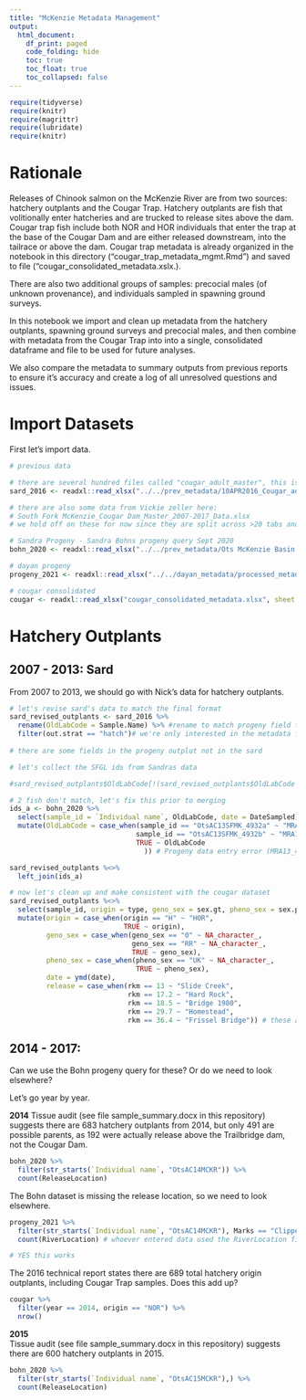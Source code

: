 ```yaml
---
title: "McKenzie Metadata Management"
output:
  html_document:
    df_print: paged
    code_folding: hide
    toc: true
    toc_float: true
    toc_collapsed: false
---
```


```r
require(tidyverse)
require(knitr)
require(magrittr)
require(lubridate)
require(knitr)
```

# Rationale

Releases of Chinook salmon on the McKenzie River are from two sources: hatchery outplants and the Cougar Trap. Hatchery outplants are fish that volitionally enter hatcheries and are trucked to release sites above the dam. Cougar trap fish include both NOR and HOR individuals that enter the trap at the base of the Cougar Dam and are either released downstream, into the tailrace or above the dam. Cougar trap metadata is already organized in the notebook in this directory ("cougar_trap_metadata_mgmt.Rmd") and saved to file ("cougar_consolidated_metadata.xslx.). 

There are also two additional groups of samples: precocial males (of unknown provenance), and individuals sampled in spawning ground surveys. 

In this notebook we import and clean up metadata from the hatchery outplants, spawning ground surveys and precocial males, and then combine with metadata from the Cougar Trap into into a single, consolidated dataframe and file to be used for future analyses.

We also compare the metadata to summary outputs from previous reports to ensure it's accuracy and create a log of all unresolved questions and issues.

# Import Datasets

First let's import data. 

```r
# previous data

# there are several hundred files called "cougar_adult_master", this is the latest and most accurate version according to Nick (email correspondence Nov 9 2021)
sard_2016 <- readxl::read_xlsx("../../prev_metadata/10APR2016_Cougar_adult_master.xlsx" , sheet = 1, guess_max = 6593) 

# there are also some data from Vickie zeller here:
# South Fork McKenzie_Cougar Dam_Master_2007-2017_Data.xlsx
# we hold off on these for now since they are split across >20 tabs and I think all the most useful information has already been extracted for the Cougar dataset

# Sandra Progeny - Sandra Bohns progeny query Sept 2020
bohn_2020 <- readxl::read_xlsx("../../prev_metadata/Ots McKenzie Basin progeny export 2020-09-23.xlsx" , sheet = 1, guess_max = 1000) 

# dayan progeny
progeny_2021 <- readxl::read_xlsx("../../dayan_metadata/processed_metadata/Dayan_Oct2021_progeny_export.xlsx" , sheet = 1, guess_max = 6593) 

# cougar consolidated
cougar <- readxl::read_xlsx("cougar_consolidated_metadata.xlsx", sheet = 1, guess_max = 2500)

```

# Hatchery Outplants
## 2007 - 2013: Sard

From 2007 to 2013, we should go with Nick's data for hatchery outplants.

```r
# let's revise sard's data to match the final format
sard_revised_outplants <- sard_2016 %>%
  rename(OldLabCode = Sample.Name) %>% #rename to match progeny field for merging
  filter(out.strat == "hatch")# we're only interested in the metadata from the hatchery outplants for now
  
# there are some fields in the progeny outplut not in the sard  

# let's collect the SFGL ids from Sandras data

#sard_revised_outplants$OldLabCode[!(sard_revised_outplants$OldLabCode %in% bohn_2020$OldLabCode)]

# 2 fish don't match, let's fix this prior to merging
ids_a <- bohn_2020 %>%
  select(sample_id = `Individual name`, OldLabCode, date = DateSampled) %>%
  mutate(OldLabCode = case_when(sample_id == "OtsAC13SFMK_4932a" ~ "MRA13_4932.a",
                               sample_id == "OtsAC13SFMK_4932b" ~ "MRA13_4932.b",
                               TRUE ~ OldLabCode
                                 )) # Progeny data entry error (MRA13_4932.a instead of MRA13_4932a )

sard_revised_outplants %<>%
  left_join(ids_a)

# now let's clean up and make consistent with the cougar dataset
sard_revised_outplants %<>%
  select(sample_id, origin = type, geno_sex = sex.gt, pheno_sex = sex.pheno, rkm, date, year, length) %>%
  mutate(origin = case_when(origin == "H" ~ "HOR",
                            TRUE ~ origin),
         geno_sex = case_when(geno_sex == "0" ~ NA_character_,
                              geno_sex == "RR" ~ NA_character_,
                              TRUE ~ geno_sex),
         pheno_sex = case_when(pheno_sex == "UK" ~ NA_character_,
                               TRUE ~ pheno_sex),
         date = ymd(date),
         release = case_when(rkm == 13 ~ "Slide Creek",
                             rkm == 17.2 ~ "Hard Rock",
                             rkm == 18.5 ~ "Bridge 1980",
                             rkm == 29.7 ~ "Homestead",
                             rkm == 36.4 ~ "Frissel Bridge")) # these are inferred from the Zeller metadata file
```

## 2014 - 2017: 

Can we use the Bohn progeny query for these? Or do we need to look elsewhere?

Let's go year by year.

__2014__
Tissue audit (see file sample_summary.docx in this repository) suggests there are 683 hatchery outplants from 2014, but only 491 are possible parents, as 192 were actually release above the Trailbridge dam, not the Cougar Dam.
```r
bohn_2020 %>%
  filter(str_starts(`Individual name`, "OtsAC14MCKR")) %>% 
  count(ReleaseLocation)
```

The Bohn dataset is missing the release location, so we need to look elsewhere.

```r
progeny_2021 %>%
  filter(str_starts(`Individual name`, "OtsAC14MCKR"), Marks == "Clipped") %>% 
  count(RiverLocation) # whoever entered data used the RiverLocation field, not ReleaseLocation

# YES this works
```

The 2016 technical report states there are 689 total hatchery origin outplants, including Cougar Trap samples. Does this add up?

```r
cougar %>%
  filter(year == 2014, origin == "NOR") %>%
  nrow()
```


__2015__  
Tissue audit (see file sample_summary.docx in this repository) suggests there are 600 hatchery outplants in 2015.

```r
bohn_2020 %>%
  filter(str_starts(`Individual name`, "OtsAC15MCKR"),) %>% 
  count(ReleaseLocation)
```


